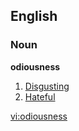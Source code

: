 ==English==

===Noun===
'''odiousness'''

# [[disgust|Disgust]]ing
# [[hateful|Hateful]]

[[vi:odiousness]]